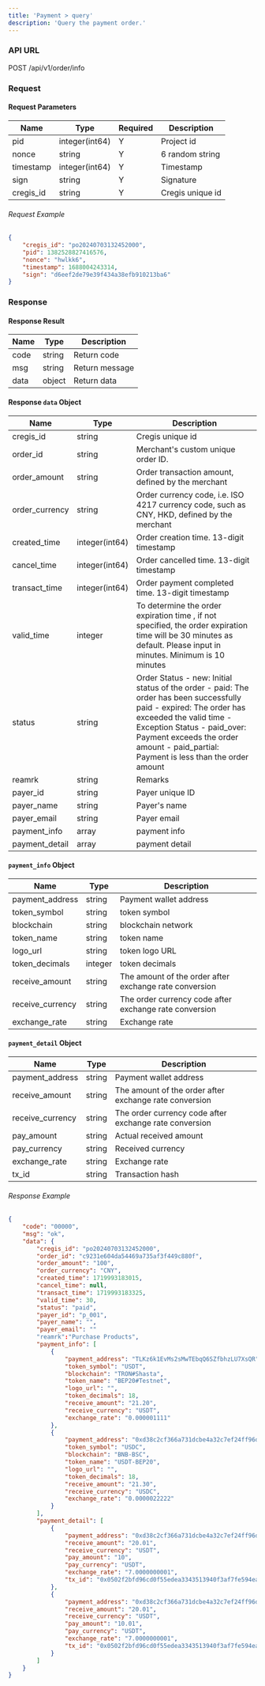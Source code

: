 ```yaml
---
title: 'Payment > query'
description: 'Query the payment order.'
---
```


### API URL

POST /api/v1/order/info

### Request

#### Request Parameters
| Name       | Type           | Required | Description          |
|------------|----------------|----------|----------------------|
| pid        | integer(int64) | Y     | Project id           |
| nonce      | string         | Y     | 6 random string |
| timestamp  | integer(int64) | Y     | Timestamp            |
| sign       | string         | Y     | Signature            |
| cregis_id  | string        | Y    | Cregis unique id |


###### Request Example

```json
{
    "cregis_id": "po20240703132452000",
    "pid": 1382528827416576,
    "nonce": "hwlkk6",
    "timestamp": 1688004243314,
    "sign": "d6eef2de79e39f434a38efb910213ba6"
}
```

### Response

#### Response Result

| Name  | Type     | Description          |
| ----- | ------ | --------------------- |
| code  | string | Return code           |
| msg   | string | Return message        |
| data  | object | Return data    |

#### Response `data` Object

| Name  | Type     | Description          |
|----------------|----------------|------------------------|
| cregis_id      | string         | Cregis unique id             |
| order_id   | string         | Merchant's custom unique order ID.               |
| order_amount   | string         | Order transaction amount, defined by the merchant               |
| order_currency | string         | Order currency code, i.e. ISO 4217 currency code, such as CNY, HKD, defined by the merchant              |
| created_time   | integer(int64) | Order creation time. 13-digit timestamp    |
| cancel_time    | integer(int64) | Order cancelled time. 13-digit timestamp    |
| transact_time    | integer(int64) | Order payment completed time. 13-digit timestamp    |
| valid_time    | integer | To determine the order expiration time , if not specified, the order expiration time will be 30 minutes as default. Please input in minutes. Minimum is 10 minutes    |
| status    | string | Order Status - new: Initial status of the order - paid: The order has been successfully paid - expired: The order has exceeded the valid time    - Exception Status  - paid_over: Payment exceeds the order amount   - paid_partial: Payment is less than the order amount    |
| reamrk    | string | Remarks    |
| payer_id    | string | Payer unique ID    |
| payer_name    | string | Payer's name    |
| payer_email    | string | Payer email    |
| payment_info   | array          | payment info                 |
| payment_detail   | array          | payment detail                 |

#### `payment_info` Object

| Name  | Type     | Description          |
|----------------|----------------|------------------------|
| payment_address      | string         | Payment wallet address             |
| token_symbol   | string         | token symbol               |
| blockchain | string         | blockchain network               |
| token_name   | string | token name    |
| logo_url    | string | token logo URL               |
| token_decimals   | integer          | token decimals              |
| receive_amount   | string          | The amount of the order after exchange rate conversion                 |
| receive_currency   | string          | The order currency code after exchange rate conversion                 |
| exchange_rate   | string          | Exchange rate                 |

#### `payment_detail` Object

| Name  | Type     | Description          |
|----------------|----------------|------------------------|
| payment_address      | string         | Payment wallet address             |
| receive_amount   | string         | The amount of the order after exchange rate conversion               |
| receive_currency | string         | The order currency code after exchange rate conversion               |
| pay_amount   | string | Actual received amount    |
| pay_currency    | string | Received currency               |
| exchange_rate   | string          | Exchange rate                 |
| tx_id   | string          | Transaction hash                 |

###### Response Example

```json
{
    "code": "00000",
    "msg": "ok",
    "data": {
        "cregis_id": "po20240703132452000",
        "order_id": "c9231e604da54469a735af3f449c880f",
        "order_amount": "100",
        "order_currency": "CNY",
        "created_time": 1719993183015,
        "cancel_time": null,
        "transact_time": 1719993183325,
        "valid_time": 30,
        "status": "paid",
        "payer_id": "p_001",
        "payer_name": "",
        "payer_email": ""
        "reamrk":"Purchase Products",
        "payment_info": [
            {
                "payment_address": "TLKz6k1EvMs2sMwTEbqQ6SZfbhzLU7XsQR",
                "token_symbol": "USDT",
                "blockchain": "TRON#Shasta",
                "token_name": "BEP20#Testnet",
                "logo_url": "",
                "token_decimals": 18,
                "receive_amount": "21.20",
                "receive_currency": "USDT",
                "exchange_rate": "0.000001111"
            },
            {
                "payment_address": "0xd38c2cf366a731dcbe4a32c7ef24ff96d080ca7e",
                "token_symbol": "USDC",
                "blockchain": "BNB-BSC",
                "token_name": "USDT-BEP20",
                "logo_url": "",
                "token_decimals": 18,
                "receive_amount": "21.30",
                "receive_currency": "USDC",
                "exchange_rate": "0.0000022222"
            }
        ],
        "payment_detail": [
            {
                "payment_address": "0xd38c2cf366a731dcbe4a32c7ef24ff96d080ca7e",
                "receive_amount": "20.01",
                "receive_currency": "USDT",
                "pay_amount": "10",
                "pay_currency": "USDT",
                "exchange_rate": "7.0000000001",
                "tx_id": "0x0502f2bfd96cd0f55edea3343513940f3af7fe594eae77f08d2f46ea24829b11"
            },
            {
                "payment_address": "0xd38c2cf366a731dcbe4a32c7ef24ff96d080ca7e",
                "receive_amount": "20.01",
                "receive_currency": "USDT",
                "pay_amount": "10.01",
                "pay_currency": "USDT",
                "exchange_rate": "7.0000000001",
                "tx_id": "0x0502f2bfd96cd0f55edea3343513940f3af7fe594eae77f08d2f46ea24829b22"
            }
        ]
    }
}
```